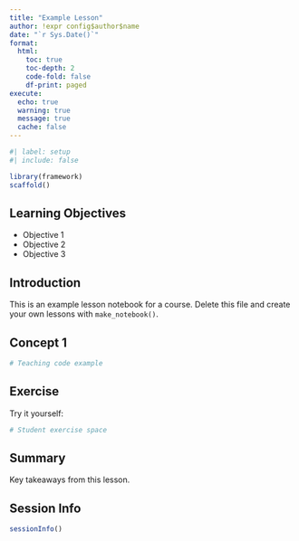 ```yaml
---
title: "Example Lesson"
author: !expr config$author$name
date: "`r Sys.Date()`"
format:
  html:
    toc: true
    toc-depth: 2
    code-fold: false
    df-print: paged
execute:
  echo: true
  warning: true
  message: true
  cache: false
---
```


```r
#| label: setup
#| include: false

library(framework)
scaffold()
```

## Learning Objectives

- Objective 1
- Objective 2
- Objective 3

## Introduction

This is an example lesson notebook for a course. Delete this file and create your own lessons with `make_notebook()`.

## Concept 1

```r
# Teaching code example
```

## Exercise

Try it yourself:

```r
# Student exercise space
```

## Summary

Key takeaways from this lesson.

## Session Info

```r
sessionInfo()
```
